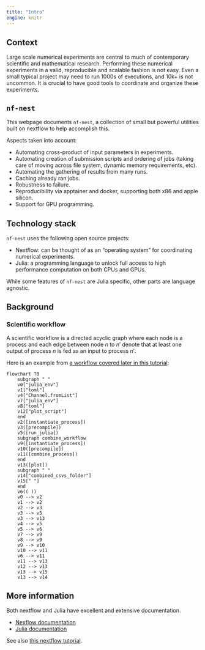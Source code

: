 ```yaml
---
title: "Intro"
engine: knitr
---
```


## Context

Large scale numerical experiments are central to much of contemporary scientific and mathematical research. Performing these numerical experiments in a valid, reproducible and scalable fashion is not easy. 
Even a small typical project may need to run 1000s of executions, and 10k+ is not uncommon. 
It is crucial to have good tools to coordinate and organize these experiments. 


## `nf-nest`

This webpage documents `nf-nest`, a collection of small but powerful utilities built on nextflow to
help accomplish this.

Aspects taken into account:

- Automating cross-product of input parameters in experiments. 
- Automating creation of submission scripts and ordering of jobs (taking care of moving across file system, dynamic memory requirements, etc). 
- Automating the gathering of results from many runs. 
- Caching already ran jobs. 
- Robustness to failure. 
- Reproducibility via apptainer and docker, supporting both x86 and apple silicon. 
- Support for GPU programming. 


## Technology stack

`nf-nest` uses the following open source projects:

- Nextflow: can be thought of as an "operating system" for coordinating numerical experiments. 
- Julia: a programming language to unlock full access to high performance computation on both CPUs and GPUs. 

While some features of `nf-nest` are Julia specific, other parts are language agnostic. 


## Background

### Scientific workflow

A scientific workflow is a directed acyclic graph where each node is a process and each edge 
between node $n$ to $n'$
denote that at least one output of process $n$ is fed as an input to process $n'$. 

Here is an example from [a workflow covered later in this tutorial](07_combine.qmd):

```mermaid
flowchart TB
    subgraph " "
    v0["julia_env"]
    v1["toml"]
    v4["Channel.fromList"]
    v7["julia_env"]
    v8["toml"]
    v12["plot_script"]
    end
    v2([instantiate_process])
    v3([precompile])
    v5([run_julia])
    subgraph combine_workflow
    v9([instantiate_process])
    v10([precompile])
    v11([combine_process])
    end
    v13([plot])
    subgraph " "
    v14["combined_csvs_folder"]
    v15[" "]
    end
    v6(( ))
    v0 --> v2
    v1 --> v2
    v2 --> v3
    v3 --> v5
    v3 --> v13
    v4 --> v5
    v5 --> v6
    v7 --> v9
    v8 --> v9
    v9 --> v10
    v10 --> v11
    v6 --> v11
    v11 --> v13
    v12 --> v13
    v13 --> v15
    v13 --> v14
```

## More information

Both nextflow and Julia have excellent and extensive documentation. 

- [Nexflow documentation](https://www.nextflow.io/docs/latest/overview.html)
- [Julia documentation](https://docs.julialang.org/en/v1/)

See also [this nextflow tutorial](https://carpentries-incubator.github.io/Pipeline_Training_with_Nextflow/01-Workflows_Pipelines/index.html).